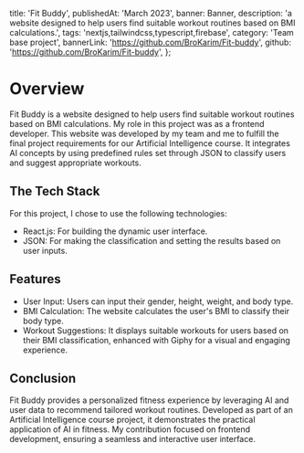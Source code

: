   title: 'Fit Buddy',
  publishedAt: 'March 2023',
  banner: Banner,
  description: 'a website designed to help users find suitable workout routines based on BMI calculations.',
  tags: 'nextjs,tailwindcss,typescript,firebase',
  category: 'Team base project',
  bannerLink: 'https://github.com/BroKarim/Fit-buddy',
  github: 'https://github.com/BroKarim/Fit-buddy',
};


# **Overview**

Fit Buddy is a website designed to help users find suitable workout routines based on BMI calculations. My role in this project was as a frontend developer. This website was developed by my team and me to fulfill the final project requirements for our Artificial Intelligence course. It integrates AI concepts by using predefined rules set through JSON to classify users and suggest appropriate workouts.

## The Tech Stack

For this project, I chose to use the following technologies:

- React.js: For building the dynamic user interface.
- JSON: For making the classification and setting the results based on user inputs.

## Features

- User Input: Users can input their gender, height, weight, and body type.
- BMI Calculation: The website calculates the user's BMI to classify their body type.
- Workout Suggestions: It displays suitable workouts for users based on their BMI classification, enhanced with Giphy for a visual and engaging experience.

## Conclusion

Fit Buddy provides a personalized fitness experience by leveraging AI and user data to recommend tailored workout routines. Developed as part of an Artificial Intelligence course project, it demonstrates the practical application of AI in fitness. My contribution focused on frontend development, ensuring a seamless and interactive user interface.
